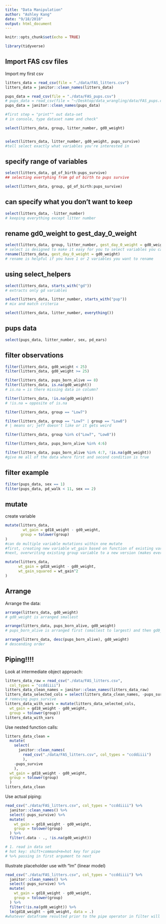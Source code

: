 ```yaml
---
title: "Data Manipulation"
author: "Ashley Kang"
date: "9/18/2018"
output: html_document
---
```


```r
knitr::opts_chunk$set(echo = TRUE)

library(tidyverse)
```

## Import FAS csv files

Import my first csv

```r
litters_data = read_csv(file = "./data/FAS_litters.csv")
litters_data = janitor::clean_names(litters_data)

pups_data = read_csv(file = "./data/FAS_pups.csv")
# pups_data = read_csv(file = "~/Desktop/data_wrangling/data/FAS_pups.csv")
pups_data = janitor::clean_names(pups_data)

#first step = "print"" out data-set 
# in console, type dataset name and check"
```

```r
select(litters_data, group, litter_number, gd0_weight)


select(litters_data, litter_number, gd0_weight, pups_survive)
#tell select exactly what variables you're interested in
```

## specify range of variables

```r
select(litters_data, gd_of_birth:pups_survive)
## selecting evertyhing from gd of birth to pups survive

select(litters_data, group, gd_of_birth:pups_survive)
```

## can specify what you don't want to keep
```r
select(litters_data, -litter_number)
# keeping everything except litter number
```

## rename gd0_weight to gest_day_0_weight
```r
select(litters_data, group, litter_number, gest_day_0_weight = gd0_weight)
# select is designed to make it easy for you to select variables you care about
rename(litters_data, gest_day_0_weight = gd0_weight)
# rename is helpful if you have 1 or 2 variables you want to rename
```

## using select_helpers
```r
select(litters_data, starts_with("gd"))
# extracts only gd variables

select(litters_data, litter_number, starts_with("pup"))
# mix and match criteria

select(litters_data, litter_number, everything())

```

## pups data
```r
select(pups_data, litter_number, sex, pd_ears)
```

## filter observations
```r
filter(litters_data, gd0_weight < 25)
filter(litters_data, gd0_weight >= 25)

filter(litters_data, pups_born_alive == 8)
filter(litters_data, is.na(gd0_weight))
# is.na = is there missing data in column?

filter(litters_data, !is.na(gd0_weight))
# !is.na = opposite of is.na

filter(litters_data, group == "Low7")

filter(litters_data, group == "Low7" | group == "Low8")
# | means or; jeff doesn't like or it gets weird

filter(litters_data, group %in% c("Low7", "Low8"))

filter(litters_data, pups_born_alive %in% 4:6)

filter(litters_data, pups_born_alive %in% 4:7, !is.na(gd0_weight))
#give me all of the data where first and second condition is true
```

## filter example

```r
filter(pups_data, sex == 1)
filter(pups_data, pd_walk < 11, sex == 2)
```

## mutate

create variable

```r
mutate(litters_data,
        wt_gain = gd18_weight - gd0_weight,
       group = tolower(group)
)
#can do multiple variable mutations within one mutate
#first, creating new variable wt_gain based on function of existing variables
#next, overwriting existing group variable to a new version (makes everything lowercase)

mutate(litters_data,
      wt_gain = gd18_weight - gd0_weight,
      wt_gain_squared = wt_gain^2
)

```

## Arrange

Arrange the data:
```r
arrange(litters_data, gd0_weight)
# gd0_weight is arranged smallest 

arrange(litters_data, pups_born_alive, gd0_weight)
# pups_born_alive is arranged first (smallest to largest) and then gd0_weight

arrange(litters_data, desc(pups_born_alive), gd0_weight)
# descending order
```

## Piping!!!!

Look at intermediate object approach:
```r
litters_data_raw = read_csv("./data/FAS_litters.csv",
  col_types = "ccddiiii")
litters_data_clean_names = janitor::clean_names(litters_data_raw)
litters_data_selected_cols = select(litters_data_clean_names, -pups_survive)
# removing pups_survive
litters_data_with_vars = mutate(litters_data_selected_cols, 
  wt_gain = gd18_weight - gd0_weight,
  group = tolower(group))
litters_data_with_vars
```

Use nested function calls:

```r
litters_data_clean = 
  mutate(
    select(
      janitor::clean_names(
        read_csv("./data/FAS_litters.csv", col_types = "ccddiiii")
        ), 
    -pups_survive
    ),
  wt_gain = gd18_weight - gd0_weight,
  group = tolower(group)
  )
litters_data_clean
```

Use actual piping:

```r
read_csv("./data/FAS_litters.csv", col_types = "ccddiiii") %>% 
  janitor::clean_names() %>% 
  select(-pups_survive) %>% 
  mutate(
    wt_gain = gd18_weight - gd0_weight,
    group = tolower(group)
  ) %>% 
  filter(.data - ., !is.na(gd0_weight))

# 1. read in data set
# hot key: shift+command+m=hot key for pipe
# %>% passing in first argument to next
```


Illustrate placeholder use with "lm" (linear model)

```r
read_csv("./data/FAS_litters.csv", col_types = "ccddiiii") %>% 
  janitor::clean_names() %>% 
  select(-pups_survive) %>% 
  mutate(
    wt_gain = gd18_weight - gd0_weight,
    group = tolower(group)
  ) %>% 
  filter(!is.na(gd0_weight)) %>% 
  lm(gd18_weight ~ gd0_weight, data = .)
#whatever dataframe resulted prior to the pipe operator in filter will exist right there
```

